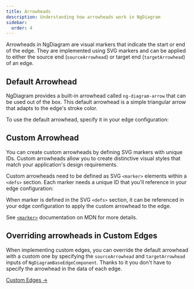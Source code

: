 ```yaml
---
title: Arrowheads
description: Understanding how arrowheads work in NgDiagram
sidebar:
  order: 4
---
```



Arrowheads in NgDiagram are visual markers that indicate the start or end of the edge. They are implemented using SVG markers and can be applied to either the source end (`sourceArrowhead`) or target end (`targetArrowhead`) of an edge.

## Default Arrowhead

NgDiagram provides a built-in arrowhead called `ng-diagram-arrow` that can be used out of the box. This default arrowhead is a simple triangular arrow that adapts to the edge's stroke color.

<DefaultArrowhead />

To use the default arrowhead, specify it in your edge configuration:

<CodeSnippet relativePath="edges/arrowheads/default-arrowhead/diagram.component.ts" />

## Custom Arrowhead

You can create custom arrowheads by defining SVG markers with unique IDs. Custom arrowheads allow you to create distinctive visual styles that match your application's design requirements.

<CustomArrowhead />

Custom arrowheads need to be defined as SVG `<marker>` elements within a `<defs>` section. Each marker needs a unique ID that you'll reference in your edge configuration:

<CodeSnippet relativePath="edges/arrowheads/custom-arrowhead/custom-arrowheads.component.ts" />

When marker is defined in the SVG `<defs>` section, it can be referenced in your edge configuration to apply the custom arrowhead to the edge.

<CodeSnippet relativePath="edges/arrowheads/custom-arrowhead/diagram.component.ts" />

See [`<marker>`](https://developer.mozilla.org/en-US/docs/Web/SVG/Reference/Element/marker) documentation on MDN for more details.

## Overriding arrowheads in Custom Edges

When implementing custom edges, you can override the default arrowhead with a custom one by specifying the `sourceArrowhead` and `targetArrowhead` inputs of `NgDiagramBaseEdgeComponent`. Thanks to it you don't have to specify the arrowhead in the data of each edge.

[Custom Edges →](/docs/guides/edges/custom-edges)
